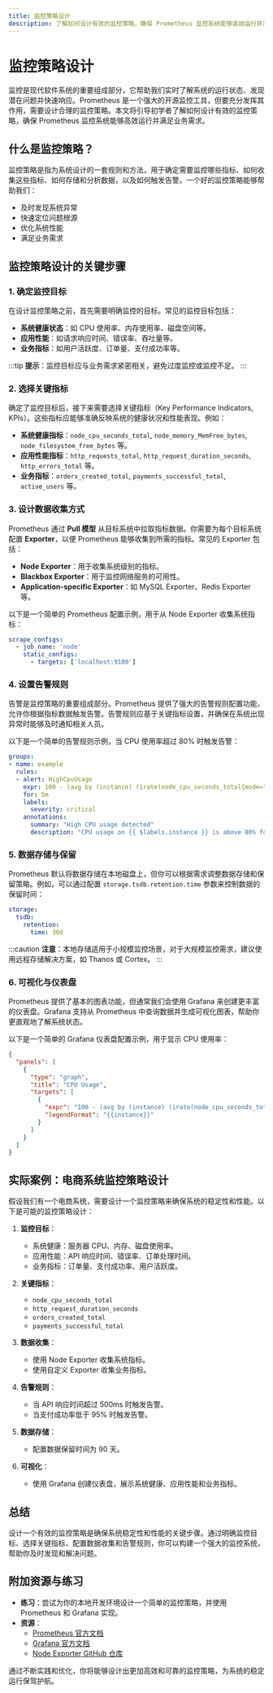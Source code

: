 ```yaml
---
title: 监控策略设计
description: 了解如何设计有效的监控策略，确保 Prometheus 监控系统能够高效运行并满足业务需求。
---
```


# 监控策略设计

监控是现代软件系统的重要组成部分，它帮助我们实时了解系统的运行状态、发现潜在问题并快速响应。Prometheus 是一个强大的开源监控工具，但要充分发挥其作用，需要设计合理的监控策略。本文将引导初学者了解如何设计有效的监控策略，确保 Prometheus 监控系统能够高效运行并满足业务需求。

## 什么是监控策略？

监控策略是指为系统设计的一套规则和方法，用于确定需要监控哪些指标、如何收集这些指标、如何存储和分析数据，以及如何触发告警。一个好的监控策略能够帮助我们：

- 及时发现系统异常
- 快速定位问题根源
- 优化系统性能
- 满足业务需求

## 监控策略设计的关键步骤

### 1. 确定监控目标

在设计监控策略之前，首先需要明确监控的目标。常见的监控目标包括：

- **系统健康状态**：如 CPU 使用率、内存使用率、磁盘空间等。
- **应用性能**：如请求响应时间、错误率、吞吐量等。
- **业务指标**：如用户活跃度、订单量、支付成功率等。

:::tip
**提示**：监控目标应与业务需求紧密相关，避免过度监控或监控不足。
:::

### 2. 选择关键指标

确定了监控目标后，接下来需要选择关键指标（Key Performance Indicators, KPIs）。这些指标应能够准确反映系统的健康状况和性能表现。例如：

- **系统健康指标**：`node_cpu_seconds_total`, `node_memory_MemFree_bytes`, `node_filesystem_free_bytes` 等。
- **应用性能指标**：`http_requests_total`, `http_request_duration_seconds`, `http_errors_total` 等。
- **业务指标**：`orders_created_total`, `payments_successful_total`, `active_users` 等。

### 3. 设计数据收集方式

Prometheus 通过 **Pull 模型** 从目标系统中拉取指标数据。你需要为每个目标系统配置 **Exporter**，以便 Prometheus 能够收集到所需的指标。常见的 Exporter 包括：

- **Node Exporter**：用于收集系统级别的指标。
- **Blackbox Exporter**：用于监控网络服务的可用性。
- **Application-specific Exporter**：如 MySQL Exporter、Redis Exporter 等。

以下是一个简单的 Prometheus 配置示例，用于从 Node Exporter 收集系统指标：

```yaml
scrape_configs:
  - job_name: 'node'
    static_configs:
      - targets: ['localhost:9100']
```

### 4. 设置告警规则

告警是监控策略的重要组成部分。Prometheus 提供了强大的告警规则配置功能，允许你根据指标数据触发告警。告警规则应基于关键指标设置，并确保在系统出现异常时能够及时通知相关人员。

以下是一个简单的告警规则示例，当 CPU 使用率超过 80% 时触发告警：

```yaml
groups:
- name: example
  rules:
  - alert: HighCpuUsage
    expr: 100 - (avg by (instance) (irate(node_cpu_seconds_total{mode="idle"}[1m])) * 100) > 80
    for: 5m
    labels:
      severity: critical
    annotations:
      summary: "High CPU usage detected"
      description: "CPU usage on {{ $labels.instance }} is above 80% for more than 5 minutes."
```

### 5. 数据存储与保留

Prometheus 默认将数据存储在本地磁盘上，但你可以根据需求调整数据存储和保留策略。例如，可以通过配置 `storage.tsdb.retention.time` 参数来控制数据的保留时间：

```yaml
storage:
  tsdb:
    retention:
      time: 30d
```

:::caution
**注意**：本地存储适用于小规模监控场景，对于大规模监控需求，建议使用远程存储解决方案，如 Thanos 或 Cortex。
:::

### 6. 可视化与仪表盘

Prometheus 提供了基本的图表功能，但通常我们会使用 Grafana 来创建更丰富的仪表盘。Grafana 支持从 Prometheus 中查询数据并生成可视化图表，帮助你更直观地了解系统状态。

以下是一个简单的 Grafana 仪表盘配置示例，用于显示 CPU 使用率：

```json
{
  "panels": [
    {
      "type": "graph",
      "title": "CPU Usage",
      "targets": [
        {
          "expr": "100 - (avg by (instance) (irate(node_cpu_seconds_total{mode=\"idle\"}[1m])) * 100)",
          "legendFormat": "{{instance}}"
        }
      ]
    }
  ]
}
```

## 实际案例：电商系统监控策略设计

假设我们有一个电商系统，需要设计一个监控策略来确保系统的稳定性和性能。以下是可能的监控策略设计：

1. **监控目标**：
   - 系统健康：服务器 CPU、内存、磁盘使用率。
   - 应用性能：API 响应时间、错误率、订单处理时间。
   - 业务指标：订单量、支付成功率、用户活跃度。

2. **关键指标**：
   - `node_cpu_seconds_total`
   - `http_request_duration_seconds`
   - `orders_created_total`
   - `payments_successful_total`

3. **数据收集**：
   - 使用 Node Exporter 收集系统指标。
   - 使用自定义 Exporter 收集业务指标。

4. **告警规则**：
   - 当 API 响应时间超过 500ms 时触发告警。
   - 当支付成功率低于 95% 时触发告警。

5. **数据存储**：
   - 配置数据保留时间为 90 天。

6. **可视化**：
   - 使用 Grafana 创建仪表盘，展示系统健康、应用性能和业务指标。

## 总结

设计一个有效的监控策略是确保系统稳定性和性能的关键步骤。通过明确监控目标、选择关键指标、配置数据收集和告警规则，你可以构建一个强大的监控系统，帮助你及时发现和解决问题。

## 附加资源与练习

- **练习**：尝试为你的本地开发环境设计一个简单的监控策略，并使用 Prometheus 和 Grafana 实现。
- **资源**：
  - [Prometheus 官方文档](https://prometheus.io/docs/)
  - [Grafana 官方文档](https://grafana.com/docs/)
  - [Node Exporter GitHub 仓库](https://github.com/prometheus/node_exporter)

通过不断实践和优化，你将能够设计出更加高效和可靠的监控策略，为系统的稳定运行保驾护航。